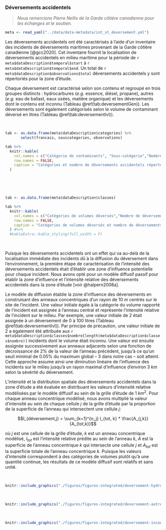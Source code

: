 ### Déversements accidentels

> *Nous remercions Pierre Nellis de la Garde côtière canadienne pour les échanges et le soutien.*

```r
meta <- read_yaml("../data/data-metadata/int_st_deversement.yml")
```

Les déversements accidentels ont été caractérisés à l'aide d'un inventaire des incidents de déversements maritimes provenant de la Garde côtière canadienne [@gcc2020]. Cet inventaire fournit la localisation de déversements accidentels en milieu maritime pour la période de `r meta$dataDescription$temporal$start` à `r meta$dataDescription$temporal$end`. Un total de `r meta$dataDescription$observations$total` déversements accidentels y sont répertoriés pour la zone d'étude.

Chaque déversement est caractérisé selon son contenu et regroupé en trois groupes distincts : hydrocarbures (*e.g.* essence, diésel, propane), autres (*e.g.* eau de ballast, eaux usées, matière organique) et les déversements dont le contenu est inconnu (Tableau \@ref(tab:deversementGen)). Les déversements sont également catégorisés selon le volume de contaminant déversé en litres (Tableau \@ref(tab:deversementlvl)).


<br/>

```r
tab <- as.data.frame(meta$dataDescription$categories) %>%
       select(francais, souscategories, observations)

tab %>%
  knitr::kable(
    col.names = c("Catégorie de contaminants", "Sous-catégorie","Nombre de déversements"),
    row.names = FALSE,
    caption = "Catégories et nombre de déversements accidentels répertoriés dans le Saint-Laurent et le Saguenay entre 2016 et 2020 [@gcc2020]."
  )
```

<br/>



<br/>

```r
tab <- as.data.frame(meta$dataDescription$classes)

tab %>%
  knitr::kable(
    col.names = c("Catégories de volumes déversés","Nombre de déversements"),
    row.names = FALSE,
    caption = "Catégories de volumes déversés et nombre de déversements accidentels répertoriés dans le Saint-Laurent et le Saguenay entre 2016 et 2020 [@gcc2020]."
  ) #%>%
  #kableExtra::kable_styling(full_width = F)
```

<br/>


<!--
S6: J. Xu, R. Lathrop, International Journal of Geographic Information Science 9,
153 (1995).
-->

Puisque les déversements accidentels ont un effet qui va au-delà de la localisation immédiate des incidents dû à la diffusion du déversement dans l'environnement, la première étape de caractérisation de l'intensité des déversements accidentels était d'établir une zone d'influence potentielle pour chaque incident. Nous avons opté pour un modèle diffusif passif pour établir la zone d'influence et l'intensité relative des déversements accidentels dans la zone d'étude [voir @halpern2008a].

Le modèle de diffusion établie la zone d'influence des déversements en construisant des anneaux concentriques d'un rayon de 10 $m$ centrés sur le site de l'incident. Une valeur initiale égale à la catégorie du volume rapporté de l'incident est assignée à l'anneau central et représente l'intensité relative de l'incident sur le milieu. Par exemple, une valeur initiale de 2 était assignée à un déversement de 0 à 100 litres (Tableau \@ref(tab:deversementlvl)). Par principe de précaution, une valeur initiale de 2 a également été attribuée aux `r meta$dataDescription$classes$nombre[length(meta$dataDescription$classes$nombre)]` incidents dont le volume était inconnu. Une valeur est ensuite assignée successivement aux anneaux adjacents selon une fonction de décroissance de 2\% de la valeur de l'anneau précédent, jusqu'à ce qu'un seuil minimal de 0.05\% du maximum global -- 3 dans notre cas -- soit atteint. Cette approche assume ainsi une diminution linéaire de l'influence des incidents sur le milieu jusqu'à un rayon maximal d'influence d'environ 3 $km$ selon la sévérité du déversement.

L'intensité et la distribution spatiale des déversements accidentels dans la zone d'étude a été évaluée en distribuant les valeurs d'intensité relative modélisées par le modèle diffusif au sein de la grille d'étude de 1 $km^2$. Pour chaque anneau concentrique modélisé, nous avons multiplié la valeur d'intensité au sein de chaque cellule $j$ de la grille d'étude par la proportion de la superficie de l'anneau qui intersectent une cellule $j$:

$$I_{déversement,j} = \sum_{k=1}^{n_j} I_{tot, k} * \frac{A_{j,k}}{A_{tot,k}}$$

où $j$ est une cellule de la grille d'étude, $k$ est un anneau concentrique modélisé, $I_{tot}$ est l'intensité relative prédite au sein de l'anneau $k$, $A$ est la superficie de l'anneau concentrique $k$ qui intersecte une cellule $j$ et $A_{tot}$ est la superficie totale de l'anneau concentrique $k$. Puisque les valeurs d'intensité correspondent à des catégories de volumes plutôt qu'à une quantité continue, les résultats de ce modèle diffusif sont relatifs et sans unité.

<br>

```r
knitr::include_graphics("./figures/figures-integrated/deversement-hydrocarbures.png")
```

<br>


```r
knitr::include_graphics("./figures/figures-integrated/deversement-autres.png")
```

<br>

```r
knitr::include_graphics("./figures/figures-integrated/deversement-inconnus.png")
```

<br>
